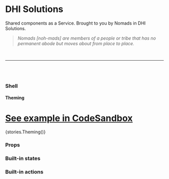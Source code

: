 

<Meta title="Shell" component={Shell} />

# DHI Solutions

Shared components as a Service. Brought to you by Nomads in DHI Solutions.

> _Nomads [noh-mads] are members of a people or tribe that has no permanent abode but moves about from place to place._

<br />

---

<br />
<br />

### Shell

#### Theming

# [See example in CodeSandbox](https://codesandbox.io/s/shell-theming-yzp0g)

<Preview withToolbar>
  <Story name="Theming">{stories.Theming()}</Story>
</Preview>

### Props

<Props of={Shell} />

### Built-in states

<Props of={States} />

### Built-in actions

<Props of={Actions} />
